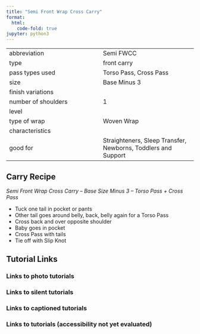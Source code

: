 ```yaml
---
title: "Semi Front Wrap Cross Carry"
format:
  html:
    code-fold: true
jupyter: python3
---
```


| | 
|---|---
|abbreviation	|Semi FWCC
|type	|front carry
|pass types used	|Torso Pass, Cross Pass
|size	|Base Minus 3
|finish variations|	
|number of shoulders	|1
|level	|
|type of wrap	|Woven Wrap
|characteristics	|
|good for	|Straighteners, Sleep Transfer, Newborns, Toddlers and Support

## Carry Recipe
_Semi Front Wrap Cross Carry – Base Size Minus 3 – Torso Pass + Cross Pass_

- Tuck one tail in pocket or pants
- Other tail goes around belly, back, belly again for a Torso Pass
- Cross back and over opposite shoulder
- Baby goes in pocket
- Cross Pass with tails
- Tie off with Slip Knot

## Tutorial Links
### Links to photo tutorials
### Links to silent tutorials
### Links to captioned tutorials
### Links to tutorials (accessibility not yet evaluated)

